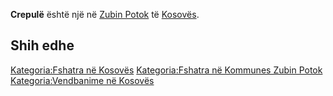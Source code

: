 {{Fshat në 
 | Emri                = Crepulë
 | EmriAlt                = 
 | NAME_SHORT_FORM=      
 | NAME_GENERIC=      
 | NAME_SORT_NAME_RO=      CREPULE
 | FULL_NAME_RO = Crepulë
 | FULL_NAME_ND_RO=Crepule
 | SORT_NAME_RG=CREPULE
 | FULL_NAME_RG=Crepulë
 | FULL_NAME_ND_RG=Crepule
 | SRP_NAME_SHORT_FORM=      
 | SRP_NAME_GENERIC=      
 | SRP_NAME_SORT_NAME_RO=      
 | SRP_FULL_NAME_RO = 
 | SRP_FULL_NAME_ND_RO=
 | SRP_SORT_NAME_RG=
 | SRP_FULL_NAME_RG=
 | SRP_FULL_NAME_ND_RG=
 | Emri (Rasa dhanore) = 
 | Figura              = 
 | Shteti              = Kosovo
 | Komuna              = Zubin Potok
 | Kodi postar         = 
 | Sipërfaqja          = 

 | Popullsia           = 

 | Regj. i popullsisë  = 
 | Dend. e popullsisë  = 
 | Faqja zyrtare       = 
 <!--- Koordinatat ----> 
 | Gjerësia            = 42.875833
 | Gjatësia            = 20.677778
 | Lartësia            = 
}}
'''Crepulë''' është një [[]] në [[Zubin Potok]] të [[Kosovës]].

<!-- == Gjeografia == -->
<!-- == Historia == -->
<!-- == Demografia == -->
== Shih edhe ==
{{Komuna Zubin Potok}}
{{Kosovo-Administrata-Cung}}

[[Kategoria:Fshatra në Kosovës]]
[[Kategoria:Fshatra në Kommunes Zubin Potok]]
[[Kategoria:Vendbanime në Kosovës]]